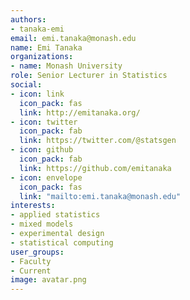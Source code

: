 ```yaml
---
authors:
- tanaka-emi
email: emi.tanaka@monash.edu
name: Emi Tanaka
organizations:
- name: Monash University
role: Senior Lecturer in Statistics
social:
- icon: link
  icon_pack: fas
  link: http://emitanaka.org/
- icon: twitter
  icon_pack: fab
  link: https://twitter.com/@statsgen
- icon: github
  icon_pack: fab
  link: https://github.com/emitanaka
- icon: envelope
  icon_pack: fas
  link: "mailto:emi.tanaka@monash.edu"
interests:
- applied statistics
- mixed models
- experimental design
- statistical computing
user_groups:
- Faculty
- Current
image: avatar.png
---
```

